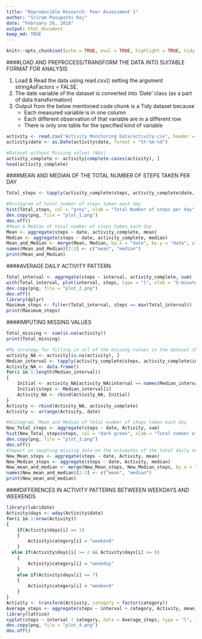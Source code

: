 ```yaml
---
title: "Reproducible Research: Peer Assessment 1"
author: "Sriram Pasupathi Raj"
date: "February 26, 2018"
output: html_document
keep_md: TRUE
---
```


```r
knitr::opts_chunk$set(echo = TRUE, eval = TRUE, highlight = TRUE, tidy = FALSE)
```

####LOAD AND PREPROCESS/TRANSFORM THE DATA INTO SUITABLE FORMAT FOR ANALYSIS

1. Load & Read the data using read.csv() setting the argument stringAsFactors = FALSE.
2. The date variable of the dataset is converted into 'Date' class (as a part of data transformation)
3. Output from  the below mentioned code chunk is a Tidy dataset because
    * Each measured variable is in one column
    * Each different observation of that variable are in a different row
    * There is only one table for the specified kind of variable
    
```r
activity <- read.csv("Activity Monitoring Data/activity.csv", header = TRUE, stringsAsFactors = FALSE)
activity$date <- as.Date(activity$date, format = "%Y-%m-%d")

#Dataset without Missing values (NAs)
activity_complete <- activity[complete.cases(activity), ]
head(activity_complete)
```

####MEAN AND MEDIAN OF THE TOTAL NUMBER OF STEPS TAKEN PER DAY

```r
Total_steps <- tapply(activity_complete$steps, activity_complete$date, sum)

#Histogram of total number of steps taken each day
hist(Total_steps, col = "grey", xlab = "Total Number of steps per day", ylab = "Frequency", main = "Histogram of Total Number of steps taken each day")
dev.copy(png, file = "plot_1.png")
dev.off()
#Mean & Median of total number of steps taken each day
Mean <- aggregate(steps ~ date, activity_complete, mean)
Median <- aggregate(steps ~ date, activity_complete, median)
Mean_and_Median <- merge(Mean, Median, by.x = "date", by.y = "date", all = TRUE)
names(Mean_and_Median)[2:3] <- c("mean", "median")
print(Mean_and_Median)
```

####AVERAGE DAILY ACTIVITY PATTERN

```r
Total_interval <- aggregate(steps ~ interval, activity_complete, sum)
with(Total_interval, plot(interval, steps, type = "l", xlab = "5-minute interval", ylab = "Average number of steps taken, averaged across all days", main = "Time series plot of Average daily activity pattern", col = "dark red"))
dev.copy(png, file = "plot_2.png")
dev.off()
library(dplyr)
Maximum_steps <- filter(Total_interval, steps == max(Total_interval))
print(Maximum_steps)
```

####IMPUTING MISSING VALUES

```r
Total_missing <- sum(is.na(activity))
print(Total_missing)

#My strategy for filling in all of the missing values in the dateset (Median of total number of steps taken, averaged across all days for each interval)
activity_NA <- activity[is.na(activity), ]
Median_interval <- tapply(activity_complete$steps, activity_complete$interval, median)
Activity_NA <- data.frame()
for(i in 1:length(Median_interval))
{
	Initial <- activity_NA[activity_NA$interval == names(Median_interval[i]), ]
	Initial$steps <- Median_interval[i]
	Activity_NA <- rbind(Activity_NA, Initial)
}
Activity <- rbind(Activity_NA, activity_complete)
Activity <- arrange(Activity, date)

#Histogram, Mean and Median of Total number of steps taken each day
New_Total_steps <- aggregate(steps ~ date, Activity, sum)
hist(New_Total_steps$steps, col = "dark green", xlab = "Total number of steps taken per day", ylab = "Frequency", main = "Histogram of Total number of stpes taken each day")
dev.copy(png, file = "plot_3.png")
dev.off()
#Impact on imupting missing data on the estimates of the total daily number of steps can be explained in accordance to the histogram where there is a gradual increase in the frequency of range of values (Total steps taken per day)
New_Mean_steps <- aggregate(steps ~ date, Activity, mean)
New_Median_steps <- aggregate(steps ~ date, Activity, median)
New_mean_and_median <- merge(New_Mean_steps, New_Median_steps, by.x = "date", by.y = "date", all = TRUE)
names(New_mean_and_median)[2:3] <- c("mean", "median")
print(New_mean_and_median)
```

####DIFFERENCES IN ACTIVITY PATTERNS BETWEEEN WEEKDAYS AND WEEKENDS

```r
library(lubridate)
Activity$days <- wday(Activity$date)
for(i in 1:nrow(Activity))
{
	if(Activity$days[i] == 1)
	{
		Activity$category[i] = "weekend"
	}
  else if(Activity$days[i] >= 2 && Activity$days[i] <= 6)
	{
		Activity$category[i] = "weekday"
	}
	else if(Activity$days[i] == 7)
	{
		Activity$category[i] = "weekend"
	}
}
Activity <- transform(Activity, category = factor(category))
Average_steps <- aggregate(steps ~ interval + category, Activity, mean)
library(lattice)
xyplot(steps ~ interval | category, data = Average_steps, type = "l", layout = c(1, 2))
dev.copy(png, file = "plot_4.png")
dev.off()
```


